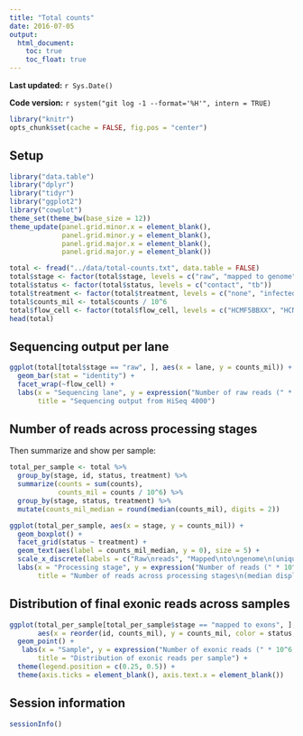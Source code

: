 ```yaml
---
title: "Total counts"
date: 2016-07-05
output:
  html_document:
    toc: true
    toc_float: true
---
```


**Last updated:** `r Sys.Date()`

**Code version:** `r system("git log -1 --format='%H'", intern = TRUE)`

```r
library("knitr")
opts_chunk$set(cache = FALSE, fig.pos = "center")
```

## Setup

```r
library("data.table")
library("dplyr")
library("tidyr")
library("ggplot2")
library("cowplot")
theme_set(theme_bw(base_size = 12))
theme_update(panel.grid.minor.x = element_blank(),
             panel.grid.minor.y = element_blank(),
             panel.grid.major.x = element_blank(),
             panel.grid.major.y = element_blank())
```

```r
total <- fread("../data/total-counts.txt", data.table = FALSE)
total$stage <- factor(total$stage, levels = c("raw", "mapped to genome", "mapped to exons"))
total$status <- factor(total$status, levels = c("contact", "tb"))
total$treatment <- factor(total$treatment, levels = c("none", "infected"))
total$counts_mil <- total$counts / 10^6
total$flow_cell <- factor(total$flow_cell, levels = c("HCMF5BBXX", "HCN77BBXX", "H7LVWBBXX"))
head(total)
```

## Sequencing output per lane

```r
ggplot(total[total$stage == "raw", ], aes(x = lane, y = counts_mil)) +
  geom_bar(stat = "identity") +
  facet_wrap(~flow_cell) +
  labs(x = "Sequencing lane", y = expression("Number of raw reads (" * 10^6 * ")"),
       title = "Sequencing output from HiSeq 4000")
```

## Number of reads across processing stages

Then summarize and show per sample:

```r
total_per_sample <- total %>%
  group_by(stage, id, status, treatment) %>%
  summarize(counts = sum(counts),
            counts_mil = counts / 10^6) %>%
  group_by(stage, status, treatment) %>%
  mutate(counts_mil_median = round(median(counts_mil), digits = 2))
```

```r
ggplot(total_per_sample, aes(x = stage, y = counts_mil)) +
  geom_boxplot() +
  facet_grid(status ~ treatment) +
  geom_text(aes(label = counts_mil_median, y = 0), size = 5) +
  scale_x_discrete(labels = c("Raw\nreads", "Mapped\nto\ngenome\n(uniquely)", "Assigned\nto\nexons\n(protein-coding)")) +
  labs(x = "Processing stage", y = expression("Number of reads (" * 10^6 * ")"),
       title = "Number of reads across processing stages\n(median displayed below)")
```

## Distribution of final exonic reads across samples

```r
ggplot(total_per_sample[total_per_sample$stage == "mapped to exons", ],
       aes(x = reorder(id, counts_mil), y = counts_mil, color = status, shape = treatment)) +
  geom_point() +
   labs(x = "Sample", y = expression("Number of exonic reads (" * 10^6 * ")"),
       title = "Distribution of exonic reads per sample") +
  theme(legend.position = c(0.25, 0.5)) +
  theme(axis.ticks = element_blank(), axis.text.x = element_blank())
```



## Session information

```r
sessionInfo()
```
